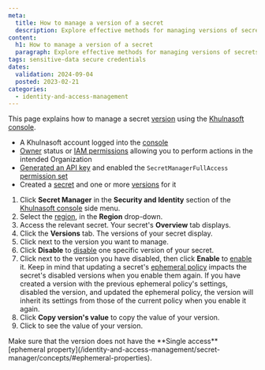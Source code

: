 ```yaml
---
meta:
  title: How to manage a version of a secret
  description: Explore effective methods for managing versions of secrets with Khulnasoft's Secret Manager. Learn how to disable and enable versions, copy their values, and ensure secure management of your secret versions effortlessly.
content:
  h1: How to manage a version of a secret
  paragraph: Explore effective methods for managing versions of secrets with Khulnasoft's Secret Manager. Learn how to disable and enable versions, copy their values, and ensure secure management of your secret versions effortlessly.
tags: sensitive-data secure credentials
dates:
  validation: 2024-09-04
  posted: 2023-02-21
categories:
  - identity-and-access-management
---
```


This page explains how to manage a secret [version](/identity-and-access-management/secret-manager/concepts/#version) using the [Khulnasoft console](https://console.khulnasoft.com).

<Macro id="requirements" />

- A Khulnasoft account logged into the [console](https://console.khulnasoft.com)
- [Owner](/identity-and-access-management/iam/concepts/#owner) status or [IAM permissions](/identity-and-access-management/iam/concepts/#permission) allowing you to perform actions in the intended Organization
- [Generated an API key](/identity-and-access-management/iam/how-to/create-api-keys/) and enabled the `SecretManagerFullAccess` [permission set](/identity-and-access-management/iam/reference-content/permission-sets/)
- Created a [secret](/identity-and-access-management/secret-manager/how-to/create-secret/) and one or more [versions](/identity-and-access-management/secret-manager/how-to/create-version/) for it

1. Click **Secret Manager** in the **Security and Identity** section of the [Khulnasoft console](https://console.khulnasoft.com/) side menu.
2. Select the [region](/identity-and-access-management/secret-manager/concepts/#region), in the **Region** drop-down.
3. Access the relevant secret. Your secret's **Overview** tab displays.
4. Click the **Versions** tab. The versions of your secret display.
5. Click <Icon name="more" /> next to the version you want to manage.
6. Click **Disable** to [disable](/identity-and-access-management/secret-manager/concepts/#disabling-a-version) one specific version of your secret.
7. Click <Icon name="more" /> next to the version you have disabled, then click **Enable** to [enable](/identity-and-access-management/secret-manager/concepts/#enabling-a-version) it.
    <Message type="important">
     Keep in mind that updating a secret's [ephemeral policy](/identity-and-access-management/secret-manager/concepts/#ephemeral-policy) impacts the secret's disabled versions when you enable them again.
     If you have created a version with the previous ephemeral policy's settings, disabled the version, and updated the ephemeral policy, the version will inherit its settings from those of the current policy when you enable it again.
    </Message>
8. Click **Copy version's value** to copy the value of your version.
9. Click <Icon name="seeMore" /> to see the value of your version.

<Message type="important">
 Make sure that the version does not have the **Single access** [ephemeral property](/identity-and-access-management/secret-manager/concepts/#ephemeral-properties).
</Message>


